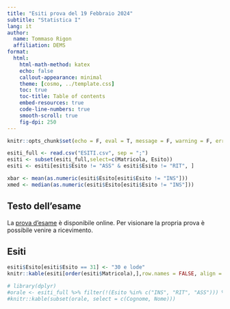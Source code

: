 ```yaml
---
title: "Esiti prova del 19 Febbraio 2024"
subtitle: "Statistica I"
lang: it
author:
  name: Tommaso Rigon
  affiliation: DEMS
format:
  html:
    html-math-method: katex
    echo: false
    callout-appearance: minimal
    theme: [cosmo, ../template.css]
    toc: true
    toc-title: Table of contents
    embed-resources: true
    code-line-numbers: true
    smooth-scroll: true
    fig-dpi: 250
---
```


```r
knitr::opts_chunk$set(echo = F, eval = T, message = F, warning = F, error = F, comment = NA, cache = F, include = T, R.options = list(width = 100), collapse = T, dpi = 200, fig.align = "center", fig.height = 4.5, fig.width = 7)
```

```r
esiti_full <- read.csv("ESITI.csv", sep = ";")
esiti <- subset(esiti_full,select=c(Matricola, Esito))
esiti <- esiti[esiti$Esito != "ASS" & esiti$Esito != "RIT", ]

xbar <- mean(as.numeric(esiti$Esito[esiti$Esito != "INS"]))
xmed <- median(as.numeric(esiti$Esito[esiti$Esito != "INS"]))
```


## Testo dell'esame

La [prova d'esame](19_02_2024.html) è disponibile online. Per visionare la propria prova è possibile venire a ricevimento.

<!-- ## Distribuzione degli esiti -->


<!-- La mediana dei voti sufficienti è `24`. La distribuzione dei voti sufficienti è riportata nel seguito tramite un boxplot. -->

<!-- ```{r} -->
<!-- par(mfrow = c(1, 1)) -->
<!-- boxplot(as.numeric(esiti$Esito[esiti$Esito != "INS"]), xlab = "Voti sufficienti", horizontal = TRUE) -->
<!-- ``` -->

## Esiti

```r
esiti$Esito[esiti$Esito == 31] <- "30 e lode"
knitr::kable(esiti[order(esiti$Matricola),],row.names = FALSE, align = c('l', 'l'))
```

```r
# library(dplyr)
#orale <- esiti_full %>% filter(!(Esito %in% c("INS", "RIT", "ASS"))) %>% filter(Esito >= 27)
#knitr::kable(subset(orale, select = c(Cognome, Nome)))
```
